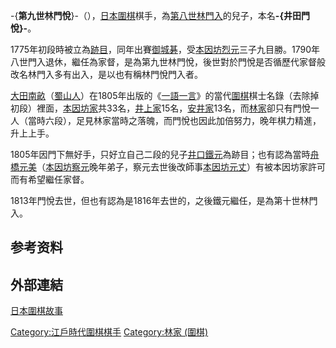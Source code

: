 -{'''第九世林門悅'''}-（{{bd|1756年||1813年|catIdx=H}}），[[日本|日本]][[圍棋|圍棋]]棋手，為[[第八世林門入|第八世林門入]]的兒子，本名'''-{井田門悅}-'''。

1775年初段時被立為[[跡目|跡目]]，同年出賽[[御城棋|御城碁]]，受[[第十世本因坊烈元|本因坊烈元]]三子九目勝。1790年八世門入退休，繼任為家督，是為第九世林門悅，後世對於門悅是否循歷代家督般改名林門入多有出入，是以也有稱林門悅門入者。

[[大田南畝|大田南畝]]（[[蜀山人|蜀山人]]）在1805年出版的《[[一語一言|一語一言]]》的當代[[圍棋|圍棋]]棋士名錄（去除掉初段）裡面，[[本因坊家|本因坊家]]共33名，[[井上家|井上家]]15名，[[安井家|安井家]]13名，而[[林家_(圍棋)|林家]]卻只有門悅一人（當時六段），足見林家當時之落魄，而門悅也因此加倍努力，晚年棋力精進，升上上手。

1805年因門下無好手，只好立自己二段的兒子[[井口鐵元|井口鐵元]]為跡目；也有認為當時[[第十一世林元美|舟橋元美]]（[[第九世本因坊察元|本因坊察元]]晚年弟子，察元去世後改師事[[第十一世本因坊元丈|本因坊元丈]]）有被本因坊家許可而有希望繼任家督。

1813年門悅去世，但也有認為是1816年去世的，之後鐵元繼任，是為第十世林門入。

==参考资料==
{{reflist}}

== 外部連結 ==
[https://web.archive.org/web/20150418000611/http://www.flygo.net/history/jhistory/jhistory_index.html 日本圍棋故事]

{{圍棋林家}}

[[Category:江戶時代圍棋棋手|Category:江戶時代圍棋棋手]]
[[Category:林家_(圍棋)|Category:林家 (圍棋)]]